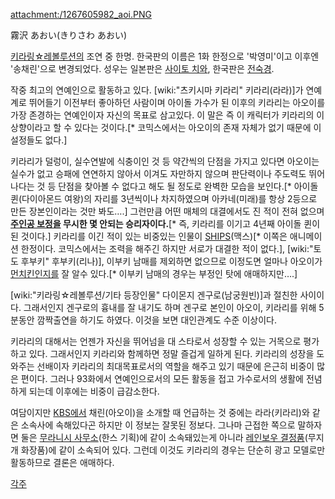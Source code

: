 attachment:/1267605982_aoi.PNG

霧沢 あおい(きりさわ あおい)

[[키라링☆레볼루션]]의 조연 중 한명. 한국판의 이름은 1화 한정으로 '박영미'이고 이후엔 '송채린'으로 변경되었다. 성우는 일본판은 [[사이토 치와]], 한국판은 [[전숙경]].

작중 최고의 연예인으로 활동하고 있다. [wiki:"츠키시마 키라리" 키라리(라라)]가 연예계로 뛰어들기 이전부터 좋아하던 사람이며 아이돌 가수가 된 이후의 키라리는 아오이를 가장 존경하는 연예인이자 자신의 목표로 삼고있다. 이 말은 즉 이 캐릭터가 키라리의 이상향이라고 할 수 있다는 것이다.[* 코믹스에서는 아오이의 존재 자체가 없기 때문에 이 설정들도 없다.]

키라리가 덜렁이, 실수연발에 식충이인 것 등 약간씩의 단점을 가지고 있다면 아오이는 실수가 없고 승패에 연연하지 않아서 이겨도 자만하지 않으며 판단력이나 주도력도 뛰어나다는 것 등 단점을 찾아볼 수 없다고 해도 될 정도로 완벽한 모습을 보인다.[* 아이돌 퀸(다이아몬드 여왕)의 자리를 3년씩이나 차지하였으며 아카네(미래)를 항상 2등으로 만든 장본인이라는 것만 봐도….] 그런만큼 어떤 매체의 대결에서도 진 적이 전혀 없으며 '''[[주인공 보정]]을 무시한 몇 안되는 승리자이다.'''[* 즉, 키라리를 이기고 4년째 아이돌 퀸이 된 것이다.] 키라리를 이긴 적이 있는 비중있는 인물이 [[SHIPS]](맥스)[* 이쪽은 애니메이션 한정이다. 코믹스에서는 조력을 해주긴 하지만 서로가 대결한 적이 없다.], [wiki:"토도 후부키" 후부키(리나)], 이부키 남매를 제외하면 없으므로 이정도면 얼마나 아오이가 [[먼치킨]]인지를 잘 알수 있다.[* 이부키 남매의 경우는 부정인 탓에 애매하지만….]

[wiki:"키라링☆레볼루션/기타 등장인물" 다이몬지 겐구로(남궁원빈)]과 절친한 사이이다. 그래서인지 겐구로의 흉내를 잘 내기도 하며 겐구로 본인이 아오이, 키라리를 위해 5분동안 깜짝출연을 하기도 하였다. 이것을 보면 대인관계도 수준 이상이다.

키라리의 대해서는 언젠가 자신을 뛰어넘을 대 스타로서 성장할 수 있는 거목으로 평가하고 있다. 그래서인지 키라리와 함께하면 정말 즐겁게 일하게 된다. 키라리의 성장을 도와주는 선배이자 키라리의 최대목표로서의 역할을 해주고 있기 때문에 은근히 비중이 많은 편이다. 그러나 93화에서 연예인으로서의 모든 활동을 접고 가수로서의 생활에 전념하게 되는데 이후에는 비중이 급감소한다.

여담이지만 [[KBS]]에서 채린(아오이)을 소개할 때 언급하는 것 중에는 라라(키라리)와 같은 소속사에 속해있다곤 하지만 이 정보는 잘못된 정보다. 그나마 근접한 쪽으로 말하자면 둘은 [[무라니시 사무소]](한스 기획)에 같이 소속돼있는게 아니라 [[레인보우 결정품]](무지개 화장품)에 같이 소속되어 있다. 그런데 이것도 키라리의 경우는 단순히 광고 모델로만 활동하므로 결론은 애매하다.

[[각주]]
